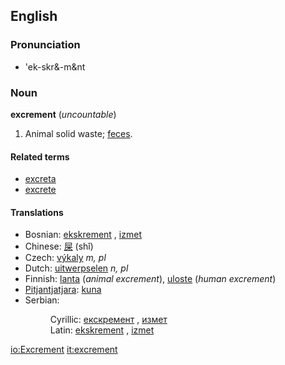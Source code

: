 ==English==
===Pronunciation===
*'ek-skr&-m&nt

===Noun===
'''excrement''' (''uncountable'')

# Animal solid waste; [[feces]].

====Related terms====
*[[excreta]]
*[[excrete]]

====Translations====
*Bosnian: [[ekskrement#Bosnian|ekskrement]] {{m}}, [[izmet#Bosnian|izmet]] {{m}}
*Chinese: [[屎]] (shǐ)
*Czech: [[výkaly]] ''m, pl''
*Dutch: [[uitwerpselen]] ''n, pl''
*Finnish: [[lanta]] (''animal excrement''), [[uloste]] (''human excrement'')
*[[Pitjantjatjara]]: [[kuna]]
*Serbian:
*:Cyrillic: [[екскремент#Serbian|екскремент]] {{m}}, [[измет#Serbian|измет]] {{m}}
*:Latin: [[ekskrement#Serbian|ekskrement]] {{m}}, [[izmet#Serbian|izmet]] {{m}}

[[io:Excrement]]
[[it:excrement]]
